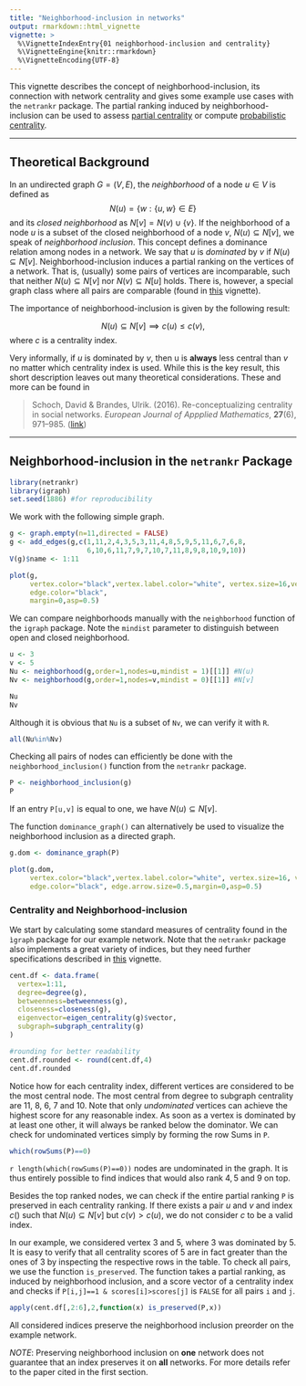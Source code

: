 ```yaml
---
title: "Neighborhood-inclusion in networks"
output: rmarkdown::html_vignette
vignette: >
  %\VignetteIndexEntry{01 neighborhood-inclusion and centrality}
  %\VignetteEngine{knitr::rmarkdown}
  %\VignetteEncoding{UTF-8}
---
```



This vignette describes the concept of neighborhood-inclusion, its connection 
with network centrality and gives some example use cases with the `netrankr` package. 
The partial ranking induced by neighborhood-inclusion can be used to assess 
[partial centrality](partial_centrality.html) or compute 
[probabilistic centrality](probabilistic_cent.html).

________________________________________________________________________________

## Theoretical Background

In an undirected graph $G=(V,E)$, the *neighborhood* of a node $u \in V$ is defined as
$$N(u)=\lbrace w : \lbrace u,w \rbrace \in E \rbrace$$
and its *closed neighborhood* as $N[v]=N(v) \cup \lbrace v \rbrace$. If the 
neighborhood of a node $u$ is a subset of the closed neighborhood of a node 
$v$, $N(u)\subseteq N[v]$, we speak of *neighborhood inclusion*. This concept 
defines a dominance relation among nodes in a network. We say that $u$ is 
*dominated* by $v$ if $N(u)\subseteq N[v]$. Neighborhood-inclusion induces a 
partial ranking on the vertices of a network. That is, (usually) some pairs of 
vertices are incomparable, such that neither $N(u)\subseteq N[v]$ nor $N(v)\subseteq N[u]$ holds. 
There is, however, a special graph class where all pairs are comparable 
(found in [this](threshold_graph.html) vignette).

The importance of neighborhood-inclusion is given by the following result:

$$
N(u)\subseteq N[v] \implies c(u)\leq c(v),
$$
where $c$ is a centrality index. 

Very informally, if $u$ is dominated by $v$, then u is **always** less central 
than $v$ no matter which centrality index is used. 
While this is the key result, this short description leaves out many theoretical
considerations. These and more can be found in 

> Schoch, David & Brandes, Ulrik. (2016). Re-conceptualizing centrality in social networks.
*European Journal of Appplied Mathematics*, **27**(6), 971–985.
([link](https://doi.org/10.1017/S0956792516000401))

________________________________________________________________________________

## Neighborhood-inclusion in the `netrankr` Package

```r
library(netrankr)
library(igraph)
set.seed(1886) #for reproducibility
```

We work with the following simple graph.
```r
g <- graph.empty(n=11,directed = FALSE)
g <- add_edges(g,c(1,11,2,4,3,5,3,11,4,8,5,9,5,11,6,7,6,8,
                   6,10,6,11,7,9,7,10,7,11,8,9,8,10,9,10))
V(g)$name <- 1:11

plot(g,
     vertex.color="black",vertex.label.color="white", vertex.size=16,vertex.label.cex=0.75,
     edge.color="black",
     margin=0,asp=0.5)
```

We can compare neighborhoods manually with the `neighborhood` function of the 
`igraph` package. Note the `mindist` parameter to distinguish between open and 
closed neighborhood.
```r
u <- 3
v <- 5
Nu <- neighborhood(g,order=1,nodes=u,mindist = 1)[[1]] #N(u) 
Nv <- neighborhood(g,order=1,nodes=v,mindist = 0)[[1]] #N[v] 

Nu
Nv
```
Although it is obvious that `Nu` is a subset of `Nv`, we can verify it with `R`. 

```r
all(Nu%in%Nv)
```

Checking all pairs of nodes can efficiently be done with the `neighborhood_inclusion()` 
function from the `netrankr` package.  

```r
P <- neighborhood_inclusion(g)
P
```
  
If an entry `P[u,v]` is equal to one, we have $N(u)\subseteq N[v]$.  

The function `dominance_graph()` can alternatively be used to visualize the 
neighborhood inclusion as a directed graph.

```r
g.dom <- dominance_graph(P)

plot(g.dom,
     vertex.color="black",vertex.label.color="white", vertex.size=16, vertex.label.cex=0.75,
     edge.color="black", edge.arrow.size=0.5,margin=0,asp=0.5)
```

### Centrality and Neighborhood-inclusion
We start by calculating some standard measures of centrality found in the 
`ìgraph` package for our example network. Note that the `netrankr` package also
implements a great variety of indices, but they need further specifications described
in [this](centrality_indices.html) vignette.
```r
cent.df <- data.frame(
  vertex=1:11,
  degree=degree(g),
  betweenness=betweenness(g),
  closeness=closeness(g),
  eigenvector=eigen_centrality(g)$vector,
  subgraph=subgraph_centrality(g)
)

#rounding for better readability
cent.df.rounded <- round(cent.df,4) 
cent.df.rounded
```

Notice how for each centrality index, different vertices are considered to be the most central node. The most central from degree to subgraph centrality are $11$, $8$, $6$, $7$ and $10$. Note that only *undominated* vertices can achieve the highest score for any reasonable index. As soon as a vertex is dominated by at least one other, it will always be ranked below the dominator. We can check for undominated vertices simply by forming the row Sums in `P`.
```r
which(rowSums(P)==0)
```
`r length(which(rowSums(P)==0))` nodes are undominated in the graph. It is thus entirely possible to find indices that would also rank 
$4, 5$ and $9$ on top.

Besides the top ranked nodes, we can check if the entire partial ranking `P` is preserved in each centrality ranking. If there exists a pair $u$ and $v$ and index $c()$ such that $N(u)\subseteq N[v]$ but $c(v)>c(u)$, we do not consider $c$ to be a valid index.

In our example, we considered vertex $3$ and $5$, where $3$ was dominated by $5$. It is easy to verify that all centrality scores of $5$ are in fact greater than the ones of $3$ by inspecting the respective rows in the table. To check all pairs, we use the function `is_preserved`. The function takes a partial ranking, as induced by neighborhood inclusion, and a score vector of a centrality index and checks if
`P[i,j]==1 & scores[i]>scores[j]` is `FALSE` for all pairs `i` and `j`.

```r
apply(cent.df[,2:6],2,function(x) is_preserved(P,x))
```
All considered indices preserve the neighborhood inclusion preorder on the example network. 

*NOTE*: Preserving neighborhood inclusion on **one** network does not guarantee that an index preserves it on **all** networks. For more details refer to the paper cited in the first section.
